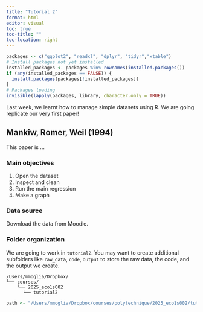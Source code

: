 ```yaml
---
title: "Tutorial 2"
format: html
editor: visual
toc: true
toc-title: ""
toc-location: right
---
```


```r
packages <- c("ggplot2", "readxl", "dplyr", "tidyr","xtable")
# Install packages not yet installed
installed_packages <- packages %in% rownames(installed.packages())
if (any(installed_packages == FALSE)) {
  install.packages(packages[!installed_packages])
}
# Packages loading
invisible(lapply(packages, library, character.only = TRUE))
```

Last week, we learnt how to manage simple datasets using R. We are going replicate our very first paper!

## Mankiw, Romer, Weil (1994)

This paper is ...

### Main objectives

1.  Open the dataset
2.  Inspect and clean
3.  Run the main regression
4.  Make a graph

### Data source

Download the data from Moodle.

### Folder organization

We are going to work in `tutorial2`. You may want to create additional subfolders like `raw_data`, `code`, `output` to store the raw data, the code, and the output we create.

``` plaintext
/Users/mmoglia/Dropbox/
└── courses/
    └── 2025_eco1s002
      └── tutorial2
```

```r
path <- "/Users/mmoglia/Dropbox/courses/polytechnique/2025_eco1s002/tutorial2"
```
